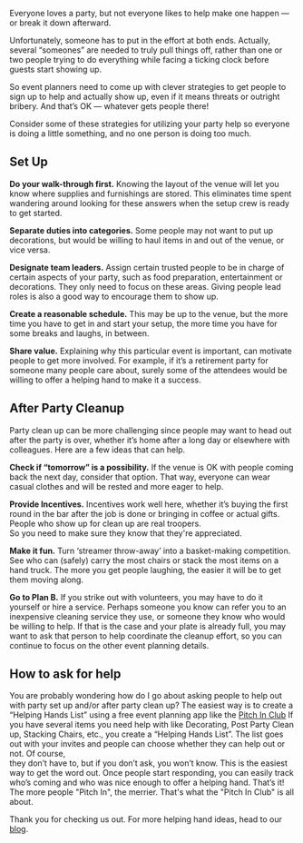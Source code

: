 <BlogImage  />
<BlogInfo  />

Everyone loves a party, but not everyone likes to help make one happen ― or break it down afterward.

Unfortunately, someone has to put in the effort at both ends. Actually, several “someones” are needed to 
truly pull things off, rather than one or two people trying to do everything while facing a ticking clock 
before guests start showing up.

So event planners need to come up with clever strategies to get people to sign up to help and actually 
show up, even if it means threats or outright bribery. And that’s OK ― whatever gets people there!

Consider some of these strategies for utilizing your party help so everyone is doing a little something, 
and no one person is doing  too much. 

<MobileAd />
<DesktopAdHoriz />

## Set Up 

**Do your walk-through first.** Knowing the layout of the venue will let you know where supplies and furnishings are stored. This eliminates time 
spent wandering around looking for these answers when the setup crew is ready to get started.

**Separate duties into categories.** Some people may not want to put up decorations, but would be willing to haul items in and out of the venue, 
or vice versa.

**Designate team leaders.** Assign certain trusted people to be in charge of
certain aspects of your party, such as food preparation, entertainment or decorations. They only need to focus on these areas. 
Giving people lead roles  is also a good way to encourage them to show up.

**Create a reasonable schedule.** This may be up to the venue, but the more time you have to 
get in and start your setup, the more time you have for some breaks and laughs, in between.

**Share value.** Explaining why this particular event is important,  can motivate people to 
get more involved. For example, if it’s a retirement party for someone many people care about, surely some of the attendees would be 
willing to offer a helping hand to make it a success.

<MobileAd />
<DesktopAdHoriz />

## After Party Cleanup

Party clean up can be more challenging since people may want to head out after the party is over, whether it’s home 
after a long day or elsewhere with colleagues. Here are a few ideas that can help.

<MobileAd />

**Check if “tomorrow” is a possibility.** If the venue is OK with people coming back the 
next day, consider that option. That way, everyone can wear casual clothes and will be rested and more eager to help.

**Provide Incentives.** Incentives work well here, whether it’s buying the first round in the bar 
after the job is done or bringing in coffee or actual gifts. People who show up for clean up are real troopers.  
So you need to make sure they know that they're appreciated.

<MobileAd />
<DesktopAdSquare />

**Make it fun.** Turn ‘streamer throw-away’ into a basket-making competition. See who can (safely) 
carry the most chairs or stack the most items on a hand truck. The more you get people laughing, the easier it will be 
to get them moving along.

**Go to Plan B.** If you strike out with volunteers, you may have to do it yourself or hire a 
service. Perhaps someone you know can refer you to an inexpensive cleaning service they use, or someone they know who 
would be willing to help.  If that is the case and your plate is already full,  you may want to ask that person to help 
coordinate the cleanup effort, so you can continue to focus on the other event planning details.

<MobileAd />
<DesktopAdHoriz />

## How to ask for help

You are probably wondering how do I go about asking people to help out with party set up and/or after party clean up? The easiest way is to create a 
“Helping Hands List” using  a free event planning app like the [Pitch In Club](https://pitchinclub.com)
If you have several items you need help with like  Decorating, Post Party Clean up, Stacking Chairs, etc.,  you create a “Helping 
Hands List”. The list  goes out with your invites and people can choose whether they can help out or not. Of course,  
they don’t have to, but if you don’t ask, you won’t know. This is the easiest way to get the word out. Once people start 
responding, you can easily track who’s coming and who was nice enough to offer a helping hand. That’s it! The more people "Pitch In", 
the merrier. That's what the "Pitch In Club" is all about.

Thank you for checking us out. For more helping hand ideas, head to our 
[blog](https://pitchinclub.com/blog/page/1).

<MobileAdSquare />
<MobileAd />

<DesktopAdSquare />